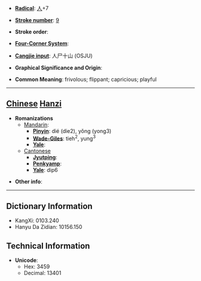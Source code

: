* '''[[Wiktionary:Chinese radical index| Radical]]''': [[Wiktionary:Chinese radical index 人|人]]+7

* '''[[Wiktionary:Chinese total strokes index|Stroke number]]''': [[Wiktionary:Chinese total strokes index 9|9]]

* '''Stroke order''': 

* '''[[Wiktionary:Chinese four corner index|Four-Corner System]]''': 

* '''[[Wiktionary:Chinese Cangjie index|Cangjie input]]''': 人尸十山 (OSJU)

* '''Graphical Significance and Origin''': 

* '''Common Meaning''': frivolous; flippant; capricious; playful

----

== [[Chinese]] [[Hanzi]] ==

* '''Romanizations'''
** [[Mandarin]]:
*** '''[[Pinyin]]''': dié (die2), yǒng (yong3)
*** '''[[Wade-Giles]]''': tieh<sup>2</sup>, yung<sup>3</sup>
*** '''[[Yale]]''': 
**[[Cantonese]]
***'''[[Jyutping]]''':
***'''[[Penkyamp]]''': 
***'''[[Yale]]''': dip6

* '''Other info''': 

----

== Dictionary Information ==

* KangXi: 0103.240
* Hanyu Da Zidian: 10156.150

== Technical Information ==

* '''Unicode''':
** Hex: 3459
** Decimal: 13401